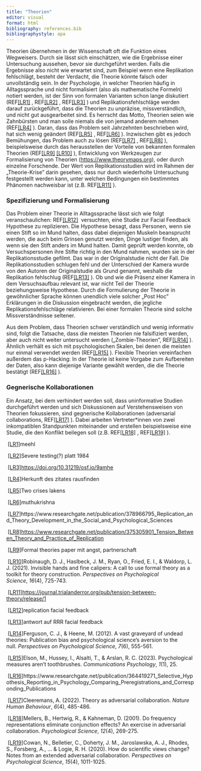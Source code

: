 ```yaml
---
title: "Theorien"
editor: visual
format: html
bibliography: references.bib
bibliographystyle: apa
---
```


Theorien übernehmen in der Wissenschaft oft die Funktion eines Wegweisers. Durch sie lässt sich einschätzen, wie die Ergebnisse einer Untersuchung aussehen, bevor sie durchgeführt werden. Falls die Ergebnisse also nicht wie erwartet sind, zum Beispiel wenn eine Replikation fehlschlägt, besteht der Verdacht, die Theorie könnte falsch oder unvollständig sein. In der Psychologie, in welcher Theorien häufig in Alltagssprache und nicht formalisiert (also als mathematische Formeln) notiert werden, ist der Sinn von formalen Varianten schon lange diskutiert (REF[\[LR1\]](#_msocom_1) , REF[\[LR2\]](#_msocom_2) , REF[\[LR3\]](#_msocom_3) ) und Replikationsfehlschläge werden darauf zurückgeführt, dass die Theorien zu unpräzise, missverständlich, und nicht gut ausgearbeitet sind. Es herrscht das Motto, Theorien seien wie Zahnbürsten und man solle niemals die von jemand anderem nehmen (REF[\[LR4\]](#_msocom_4) ). Daran, dass das Problem seit Jahrzehnten beschrieben wird, hat sich wenig geändert (REF[\[LR5\]](#_msocom_5) , REF[\[LR6\]](#_msocom_6) ). Inzwischen gibt es jedoch Bemühungen, das Problem auch zu lösen (REF[\[LR7\]](#_msocom_7) , REF[\[LR8\]](#_msocom_8) ), beispielsweise durch das herausstellen der Vorteile von bekannten formalen Theorien (REF[\[LR9\]](#_msocom_9) [\[LR10\]](#_msocom_10) ), Entwicklung von Werkzeugen zur Formalisierung von Theorien (<https://www.theorymaps.org>), oder durch einzelne Forschende. Der Wert von Replikationsstudien wird im Rahmen der „Theorie-Krise" darin gesehen, dass nur durch wiederholte Untersuchung festgestellt werden kann, unter welchen Bedingungen ein bestimmtes Phänomen nachweisbar ist (z.B. REF[\[LR11\]](#_msocom_11) ).

### Spezifizierung und Formalisierung

Das Problem einer Theorie in Alltagssprache lässt sich wie folgt veranschaulichen: REF[\[LR12\]](#_msocom_12)  versuchten, eine Studie zur Facial Feedback Hypothese zu replizieren. Die Hypothese besagt, dass Personen, wenn sie einen Stift so im Mund halten, dass dabei diejenigen Muskeln beansprucht werden, die auch beim Grinsen genutzt werden, Dinge lustiger finden, als wenn sie den Stift anders im Mund halten. Damit geprüft werden konnte, ob Versuchspersonen ihre Stifte richtig in den Mund nahmen, wurden sie in der Replikationsstudie gefilmt. Das war in der Originalstudie nicht der Fall. Die Replikationsstudien schlugen fehl und der Unterschied der Kamera wurde von den Autoren der Originalstudie als Grund genannt, weshalb die Replikation fehlschlug (REF[\[LR13\]](#_msocom_13) ). Ob und wie die Präsenz einer Kamera in dem Versuchsaufbau relevant ist, war nicht Teil der Theorie beziehungsweise Hypothese. Durch die Formulierung der Theorie in gewöhnlicher Sprache können unendlich viele solcher „Post Hoc" Erklärungen in die Diskussion eingebracht werden, die jegliche Replikationsfehlschläge relativieren. Bei einer formalen Theorie sind solche Missverständnisse seltener.

Aus dem Problem, dass Theorien schwer verständlich und wenig informativ sind, folgt die Tatsache, dass die meisten Theorien nie falsifiziert werden, aber auch nicht weiter untersucht werden („Zombie-Theorien", REF[\[LR14\]](#_msocom_14) ). Ähnlich verhält es sich mit psychologischen Skalen, bei denen die meisten nur einmal verwendet werden (REF[\[LR15\]](#_msocom_15) ). Flexible Theorien vereinfachen außerdem das p-Hacking: In der Theorie ist keine Vorgabe zum Aufbereiten der Daten, also kann diejenige Variante gewählt werden, die die Theorie bestätigt (REF[\[LR16\]](#_msocom_16) ).

### Gegnerische Kollaborationen

Ein Ansatz, bei dem verhindert werden soll, dass uninformative Studien durchgeführt werden und sich Diskussionen auf Verstehensweisen von Theorien fokussieren, sind gegnerische Kollaborationen (adversarial collaborations, REF[\[LR17\]](#_msocom_17) ). Dabei arbeiten Vertreter\*innen von zwei inkompatiblen Standpunkten miteinander und erstellen beispielsweise eine Studie, die den Konflikt beilegen soll (z.B. REF[\[LR18\]](#_msocom_18) , REF[\[LR19\]](#_msocom_19) ).

 [\[LR1\]](#_msoanchor_1)meehl

 [\[LR2\]](#_msoanchor_2)Severe testing(?) platt 1984

 [\[LR3\]](#_msoanchor_3)<https://doi.org/10.31219/osf.io/9amhe>

 [\[LR4\]](#_msoanchor_4)Herkunft des zitates rausfinden

 [\[LR5\]](#_msoanchor_5)Two crises lakens

 [\[LR6\]](#_msoanchor_6)muthukrishna

 [\[LR7\]](#_msoanchor_7)https://www.researchgate.net/publication/378966795_Replication_and_Theory_Development_in_the_Social_and_Psychological_Sciences

 [\[LR8\]](#_msoanchor_8)<https://www.researchgate.net/publication/375305901_Tension_Between_Theory_and_Practice_of_Replication>

 [\[LR9\]](#_msoanchor_9)Formal theories paper mit angst, partnerschaft

 [\[LR10\]](#_msoanchor_10)Robinaugh, D. J., Haslbeck, J. M., Ryan, O., Fried, E. I., & Waldorp, L. J. (2021). Invisible hands and fine calipers: A call to use formal theory as a toolkit for theory construction. *Perspectives on Psychological Science*, *16*(4), 725-743.

 [\[LR11\]](#_msoanchor_11)<https://journal.trialanderror.org/pub/tension-between-theory/release/1>

 [\[LR12\]](#_msoanchor_12)replication facial feedback

 [\[LR13\]](#_msoanchor_13)antwort auf RRR facial feedback

 [\[LR14\]](#_msoanchor_14)Ferguson, C. J., & Heene, M. (2012). A vast graveyard of undead theories: Publication bias and psychological science's aversion to the null. *Perspectives on Psychological Science*, *7*(6), 555-561.

 [\[LR15\]](#_msoanchor_15)Elson, M., Hussey, I., Alsalti, T., & Arslan, R. C. (2023). Psychological measures aren't toothbrushes. *Communications Psychology*, *1*(1), 25.

 [\[LR16\]](#_msoanchor_16)https://www.researchgate.net/publication/364419271_Selective_Hypothesis_Reporting_in_Psychology_Comparing_Preregistrations_and_Corresponding_Publications

 [\[LR17\]](#_msoanchor_17)Cleeremans, A. (2022). Theory as adversarial collaboration. *Nature Human Behaviour*, *6*(4), 485-486.

 [\[LR18\]](#_msoanchor_18)Mellers, B., Hertwig, R., & Kahneman, D. (2001). Do frequency representations eliminate conjunction effects? An exercise in adversarial collaboration. *Psychological Science*, *12*(4), 269-275.

 [\[LR19\]](#_msoanchor_19)Cowan, N., Belletier, C., Doherty, J. M., Jaroslawska, A. J., Rhodes, S., Forsberg, A., \... & Logie, R. H. (2020). How do scientific views change? Notes from an extended adversarial collaboration. *Perspectives on Psychological Science*, *15*(4), 1011-1025.
